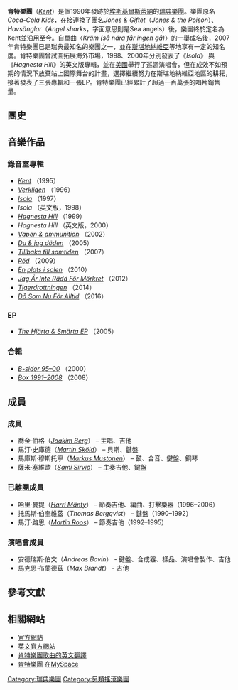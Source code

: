 {{Infobox musical artist <!-- See Wikipedia:WikiProject Musicians -->
| Name                = 肯特樂團
| Img                 = Kent Eskilstuna 2008.jpg
| Img_capt            = 2008年肯特樂團在埃斯基爾斯蒂納的表演
| Img_size            = 
| Landscape           = 
| english_name        = ''Kent''
| Background          = group_or_band
| Alias               = 
| Origin              = [[瑞典|瑞典]][[埃斯基爾斯蒂納|埃斯基爾斯蒂納]]
| Genre               = [[另類搖滾|另類搖滾]][[獨立搖滾|獨立搖滾]][[搖滾|搖滾]]
| Years_active        = 1990年2016年
| Label               = [[Sony_BMG|Sony BMG]]
| Associated_acts     = 
| URL                 = http://www.kent.nu www.kent.nu
| Current_members     = ''[[w:Joakim_Berg|Joakim Berg]]''<br/>''[[w:Sami_Sirviö|Sami Sirviö]]''<br/>''[[w:Markus_Mustonen|Markus Mustonen]]''<br/>''[[w:Martin_Sköld|Martin Sköld]]''
| Past_members        = [[Thomas_Bergqvist|Thomas Bergqvist]]<br/>''[[w:Martin_Roos|Martin Roos]]''<br>''[[w:Harri_Mänty|Harri Mänty]]''
}}

'''肯特樂團'''（''[[w:Kent_(band)|Kent]]''）是個1990年發跡於[[埃斯基爾斯蒂納|埃斯基爾斯蒂納]]的[[瑞典|瑞典]][[樂團|樂團]]。樂團原名''Coca-Cola Kids''，在接連換了團名''Jones & Giftet''（''Jones & the Poison''）、''Havsänglar''（''Angel sharks''，字面意思則是Sea angels）後，樂團終於定名為Kent並沿用至今。自單曲〈''Kräm (så nära får ingen gå)''〉的一舉成名後，2007年肯特樂團已是瑞典最知名的樂團之一，並在[[斯堪地納維亞|斯堪地納維亞]]等地享有一定的知名度。肯特樂團曾試圖拓展海外市場，1998、2000年分別發表了《''Isola''》 與《''Hagnesta Hill''》的英文版專輯，並在[[美國|美國]]舉行了巡迴演唱會，但在成效不如預期的情況下放棄站上國際舞台的計畫，選擇繼續努力在斯堪地納維亞地區的耕耘，接著發表了三張專輯和一張EP。肯特樂團已經累計了超過一百萬張的唱片銷售量。

== 團史 ==

== 音樂作品 ==
===錄音室專輯===
* ''[[w:Kent_(album)|Kent]]'' （1995）
* ''[[w:Verkligen|Verkligen]]'' （1996）
* ''[[w:Isola_(album)|Isola]]'' （1997）
* ''Isola'' （英文版，1998）
* ''[[w:Hagnesta_Hill|Hagnesta Hill]]'' （1999）
* ''Hagnesta Hill'' （英文版，2000）
* ''[[w:Vapen_&_ammunition|Vapen & ammunition]]'' （2002）
* ''[[w:Du_&_jag_döden|Du & jag döden]]'' （2005）
* ''[[w:Tillbaka_till_samtiden|Tillbaka till samtiden]]'' （2007）
* ''[[w:Röd|Röd]]'' （2009）
* ''[[w:En_plats_i_solen_(Kent_album)|En plats i solen]]'' （2010）
* ''[[w:Jag_är_inte_rädd_för_mörkret|Jag Är Inte Rädd För Mörkret]]'' （2012）
* ''[[w:Tigerdrottningen|Tigerdrottningen]]'' （2014）
* ''[[w:Då_som_nu_för_alltid|Då Som Nu För Alltid]]'' （2016）

===EP===
*''[[w:The_hjärta_&_smärta_EP|The Hjärta & Smärta EP]]'' （2005）

===合輯===
* ''[[w:B-sidor_95–00|B-sidor 95–00]]'' （2000）
* ''[[w:Box_1991–2008|Box 1991–2008]]'' （2008）

== 成員 ==
=== 成員 ===
*喬金·伯格（''[[w:Joakim_Berg|Joakim Berg]]''） – 主唱、吉他
*馬汀·史庫德（''[[w:Martin_Sköld|Martin Sköld]]''） – 貝斯、鍵盤
*馬庫斯·穆斯托寧（''[[w:Markus_Mustonen|Markus Mustonen]]''） – 鼓、合音、鍵盤、鋼琴
*薩米·塞維歐（''[[w:Sami_Sirviö|Sami Sirviö]]''） – 主奏吉他、鍵盤

=== 已離團成員 ===
*哈里·曼提（''[[w:Harri_Mänty|Harri Mänty]]''） – 節奏吉他、編曲、打擊樂器（1996–2006）
*托馬斯·伯奎維茲（''Thomas Bergqvist''） – 鍵盤（1990–1992）
*馬汀·路思（''[[w:Martin_Roos|Martin Roos]]''） – 節奏吉他（1992–1995）

=== 演唱會成員 ===
*安德瑞斯·伯文（''Andreas Bovin''） - 鍵盤、合成器、樣品、演唱會製作、吉他
*馬克思·布蘭德茲（''Max Brandt''） - 吉他

== 參考文獻 ==
<small><references /></small>

== 相關網站 ==
*[http://www.kent.nu/ 官方網站] {{Wayback|url=http://www.kent.nu/ |date=20210506133901 }}
*[http://www.kentjunkie.com/ 英文官方網站] {{Wayback|url=http://www.kentjunkie.com/ |date=20210316153724 }}
*[http://kent.awardspace.com/kent_lyrics.html 肯特樂團歌曲的英文翻譯] {{Wayback|url=http://kent.awardspace.com/kent_lyrics.html |date=20130516090620 }}
*[http://www.myspace.com/kentsweden 肯特樂團] {{Wayback|url=http://www.myspace.com/kentsweden |date=20210316144607 }}在[[MySpace|MySpace]]


{{Authority control}}
{{DEFAULTSORT:Kent}}
[[Category:瑞典樂團|Category:瑞典樂團]]
[[Category:另類搖滾樂團|Category:另類搖滾樂團]]